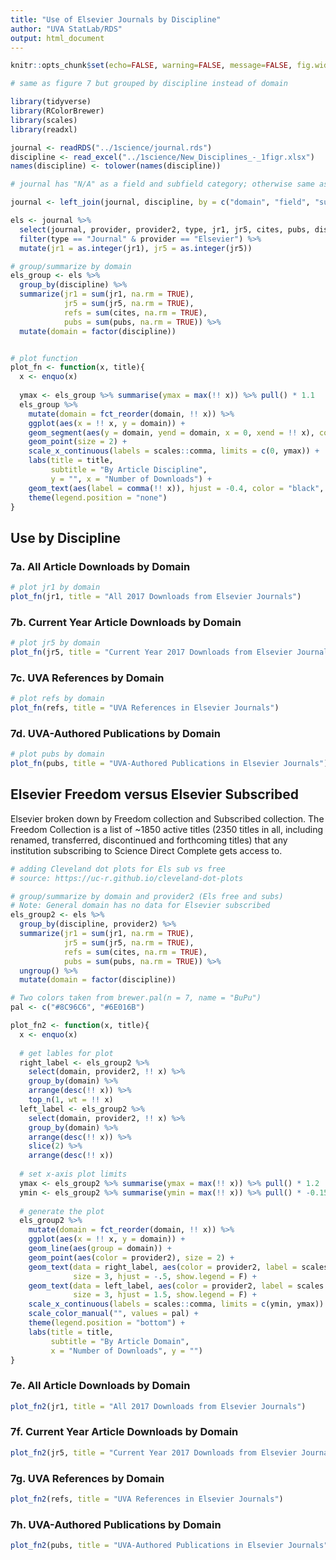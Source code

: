 ```yaml
---
title: "Use of Elsevier Journals by Discipline"
author: "UVA StatLab/RDS"
output: html_document
---
```


```r
knitr::opts_chunk$set(echo=FALSE, warning=FALSE, message=FALSE, fig.width = 8)
```

```r
# same as figure 7 but grouped by discipline instead of domain

library(tidyverse)
library(RColorBrewer)
library(scales)
library(readxl)

journal <- readRDS("../1science/journal.rds")
discipline <- read_excel("../1science/New_Disciplines_-_1figr.xlsx")
names(discipline) <- tolower(names(discipline))

# journal has "N/A" as a field and subfield category; otherwise same as discipline

journal <- left_join(journal, discipline, by = c("domain", "field", "subfield")) 

els <- journal %>% 
  select(journal, provider, provider2, type, jr1, jr5, cites, pubs, discipline) %>% 
  filter(type == "Journal" & provider == "Elsevier") %>% 
  mutate(jr1 = as.integer(jr1), jr5 = as.integer(jr5))

# group/summarize by domain
els_group <- els %>% 
  group_by(discipline) %>% 
  summarize(jr1 = sum(jr1, na.rm = TRUE),
            jr5 = sum(jr5, na.rm = TRUE),
            refs = sum(cites, na.rm = TRUE),
            pubs = sum(pubs, na.rm = TRUE)) %>% 
  mutate(domain = factor(discipline))


# plot function
plot_fn <- function(x, title){
  x <- enquo(x)
  
  ymax <- els_group %>% summarise(ymax = max(!! x)) %>% pull() * 1.1
  els_group %>% 
    mutate(domain = fct_reorder(domain, !! x)) %>% 
    ggplot(aes(x = !! x, y = domain)) + 
    geom_segment(aes(y = domain, yend = domain, x = 0, xend = !! x), color = "grey", size = 1) +
    geom_point(size = 2) +
    scale_x_continuous(labels = scales::comma, limits = c(0, ymax)) +
    labs(title = title,
         subtitle = "By Article Discipline",
         y = "", x = "Number of Downloads") +
    geom_text(aes(label = comma(!! x)), hjust = -0.4, color = "black", size = 3) +
    theme(legend.position = "none") 
}


```


## Use by Discipline


### 7a. All Article Downloads by Domain

```r
# plot jr1 by domain
plot_fn(jr1, title = "All 2017 Downloads from Elsevier Journals")
```

### 7b. Current Year Article Downloads by Domain

```r
# plot jr5 by domain
plot_fn(jr5, title = "Current Year 2017 Downloads from Elsevier Journals")

```

### 7c. UVA References by Domain

```r
# plot refs by domain
plot_fn(refs, title = "UVA References in Elsevier Journals")

```


### 7d. UVA-Authored Publications by Domain


```r
# plot pubs by domain
plot_fn(pubs, title = "UVA-Authored Publications in Elsevier Journals")

```

## Elsevier Freedom versus Elsevier Subscribed

Elsevier broken down by Freedom collection and Subscribed collection. The Freedom Collection is a list of ~1850 active titles (2350 titles in all, including renamed, transferred, discontinued and forthcoming titles) that any institution subscribing to Science Direct Complete gets access to.


```r
# adding Cleveland dot plots for Els sub vs free
# source: https://uc-r.github.io/cleveland-dot-plots

# group/summarize by domain and provider2 (Els free and subs)
# Note: General domain has no data for Elsevier subscribed
els_group2 <- els %>% 
  group_by(discipline, provider2) %>% 
  summarize(jr1 = sum(jr1, na.rm = TRUE),
            jr5 = sum(jr5, na.rm = TRUE),
            refs = sum(cites, na.rm = TRUE),
            pubs = sum(pubs, na.rm = TRUE)) %>% 
  ungroup() %>% 
  mutate(domain = factor(discipline))

# Two colors taken from brewer.pal(n = 7, name = "BuPu")
pal <- c("#8C96C6", "#6E016B")

plot_fn2 <- function(x, title){
  x <- enquo(x)
  
  # get lables for plot
  right_label <- els_group2 %>%
    select(domain, provider2, !! x) %>% 
    group_by(domain) %>%
    arrange(desc(!! x)) %>%
    top_n(1, wt = !! x)
  left_label <- els_group2 %>%
    select(domain, provider2, !! x) %>% 
    group_by(domain) %>%
    arrange(desc(!! x)) %>%
    slice(2) %>% 
    arrange(desc(!! x))
  
  # set x-axis plot limits  
  ymax <- els_group2 %>% summarise(ymax = max(!! x)) %>% pull() * 1.2
  ymin <- els_group2 %>% summarise(ymin = max(!! x)) %>% pull() * -0.15
  
  # generate the plot
  els_group2 %>% 
    mutate(domain = fct_reorder(domain, !! x)) %>% 
    ggplot(aes(x = !! x, y = domain)) +
    geom_line(aes(group = domain)) +
    geom_point(aes(color = provider2), size = 2) +
    geom_text(data = right_label, aes(color = provider2, label = scales::comma(!! x)),
              size = 3, hjust = -.5, show.legend = F) +
    geom_text(data = left_label, aes(color = provider2, label = scales::comma(!! x)),
              size = 3, hjust = 1.5, show.legend = F) +
    scale_x_continuous(labels = scales::comma, limits = c(ymin, ymax)) +
    scale_color_manual("", values = pal) +
    theme(legend.position = "bottom") +
    labs(title = title,
         subtitle = "By Article Domain",
         x = "Number of Downloads", y = "") 
}

```


### 7e. All Article Downloads by Domain

```r
plot_fn2(jr1, title = "All 2017 Downloads from Elsevier Journals")

```


### 7f. Current Year Article Downloads by Domain

```r
plot_fn2(jr5, title = "Current Year 2017 Downloads from Elsevier Journals")

```

### 7g. UVA References by Domain
```r
plot_fn2(refs, title = "UVA References in Elsevier Journals")

```


### 7h. UVA-Authored Publications by Domain
```r
plot_fn2(pubs, title = "UVA-Authored Publications in Elsevier Journals")
```

